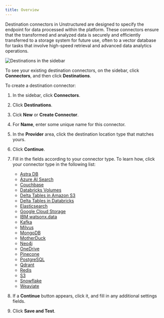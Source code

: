 ```yaml
---
title: Overview
---
```



<FirstTimeUIDestinationConnector />

Destination connectors in Unstructured are designed to specify the endpoint for data processed within the platform. These connectors ensure that the transformed and analyzed data is securely and efficiently transferred to a storage system for future use, often to a vector database for tasks that involve high-speed retrieval and advanced data analytics operations.

![Destinations in the sidebar](/img/ui/Destinations-Sidebar.png)

To see your existing destination connectors, on the sidebar, click **Connectors**, and then click **Destinations**.

To create a destination connector:

1. In the sidebar, click **Connectors**.
2. Click **Destinations**.
3. Cick **New** or **Create Connector**.
4. For **Name**, enter some unique name for this connector.
5. In the **Provider** area, click the destination location type that matches yours.
6. Click **Continue**.
7. Fill in the fields according to your connector type. To learn how, click your connector type in the following list:

   - [Astra DB](/ui/destinations/astradb)
   - [Azure AI Search](/ui/destinations/azure-ai-search)
   - [Couchbase](/ui/destinations/couchbase)
   - [Databricks Volumes](/ui/destinations/databricks-volumes)
   - [Delta Tables in Amazon S3](/ui/destinations/delta-table)
   - [Delta Tables in Databricks](/ui/destinations/databricks-delta-table)
   - [Elasticsearch](/ui/destinations/elasticsearch)
   - [Google Cloud Storage](/ui/destinations/google-cloud)
   - [IBM watsonx.data](/ui/destinations/ibm-watsonxdata)
   - [Kafka](/ui/destinations/kafka)
   - [Milvus](/ui/destinations/milvus)
   - [MongoDB](/ui/destinations/mongodb)
   - [MotherDuck](/ui/destinations/motherduck)
   - [Neo4j](/ui/destinations/neo4j)
   - [OneDrive](/ui/destinations/onedrive)
   - [Pinecone](/ui/destinations/pinecone)
   - [PostgreSQL](/ui/destinations/postgresql)
   - [Qdrant](/ui/destinations/qdrant)
   - [Redis](/ui/destinations/redis)
   - [S3](/ui/destinations/s3)
   - [Snowflake](/ui/destinations/snowflake)
   - [Weaviate](/ui/destinations/weaviate)
        
8. If a **Continue** button appears, click it, and fill in any additional settings fields.
9. Click **Save and Test**. 

<ViewConnectorError />